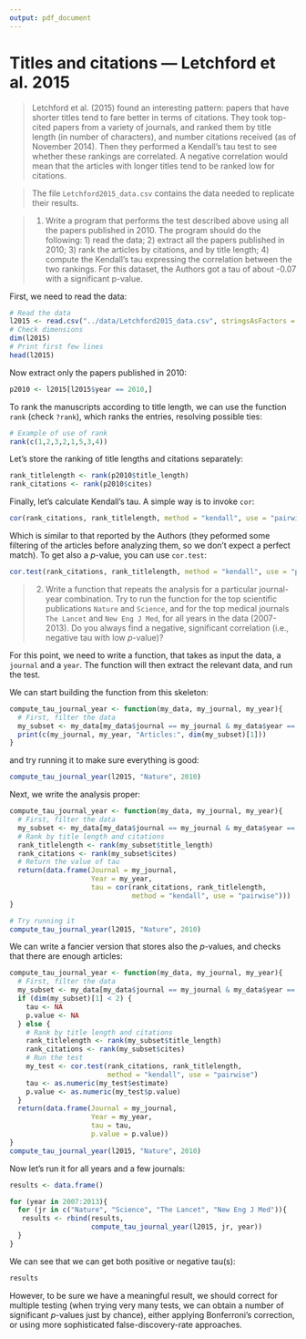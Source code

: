 ```yaml
---
output: pdf_document
---
```


# Titles and citations --- Letchford et al. 2015

> Letchford et al. (2015) found an interesting pattern: papers that have shorter titles tend to fare better in terms of citations. They took top-cited papers from a variety of journals, and ranked them by title length (in number of characters), and number citations received (as of November 2014). Then they performed a Kendall's tau test to see whether these rankings are correlated. A negative correlation would mean that the articles with longer titles tend to be ranked low for citations.

> The file `Letchford2015_data.csv` contains the data needed to replicate their results. 

> 1. Write a program that performs the test described above using all the papers published in 2010. The program should do the following: 1) read the data; 2) extract all the papers published in 2010; 3) rank the articles by citations, and by title length; 4) compute the Kendall's tau expressing the correlation between the two rankings. For this dataset, the Authors got a tau of about -0.07 with a significant p-value.

First, we need to read the data:

```r
# Read the data
l2015 <- read.csv("../data/Letchford2015_data.csv", stringsAsFactors = FALSE)
# Check dimensions
dim(l2015)
# Print first few lines
head(l2015)
```

Now extract only the papers published in 2010:

```r
p2010 <- l2015[l2015$year == 2010,]
```

To rank the manuscripts according to title length, we can use the function `rank` (check `?rank`), which ranks the entries, resolving possible ties:

```r
# Example of use of rank
rank(c(1,2,3,2,1,5,3,4))
```

Let's store the ranking of title lengths and citations separately:

```r
rank_titlelength <- rank(p2010$title_length)
rank_citations <- rank(p2010$cites)
```

Finally, let's calculate Kendall's tau. A simple way is to invoke `cor`:

```r
cor(rank_citations, rank_titlelength, method = "kendall", use = "pairwise")
```

Which is similar to that reported by the Authors (they peformed some filtering of the articles before analyzing them, so we don't expect a perfect match). To get also a *p*-value, you can use `cor.test`:

```r
cor.test(rank_citations, rank_titlelength, method = "kendall", use = "pairwise")
```

> 2. Write a function that repeats the analysis for a particular journal-year combination. Try to run the function for the top scientific publications `Nature` and `Science`, and for the top medical journals `The Lancet` and `New Eng J Med`, for all years in the data (2007-2013). Do you always find a negative, significant correlation (i.e., negative tau with low *p*-value)?

For this point, we need to write a function, that takes as input the data, a `journal` and a `year`. The function will then extract the relevant data, and run the test. 

We can start building the function from this skeleton:

```r
compute_tau_journal_year <- function(my_data, my_journal, my_year){
  # First, filter the data 
  my_subset <- my_data[my_data$journal == my_journal & my_data$year == my_year,]
  print(c(my_journal, my_year, "Articles:", dim(my_subset)[1]))
}
```

and try running it to make sure everything is good:

```r
compute_tau_journal_year(l2015, "Nature", 2010)
```

Next, we write the analysis proper:

```r
compute_tau_journal_year <- function(my_data, my_journal, my_year){
  # First, filter the data 
  my_subset <- my_data[my_data$journal == my_journal & my_data$year == my_year,]
  # Rank by title length and citations
  rank_titlelength <- rank(my_subset$title_length)
  rank_citations <- rank(my_subset$cites)
  # Return the value of tau
  return(data.frame(Journal = my_journal,
                    Year = my_year,
                    tau = cor(rank_citations, rank_titlelength, 
                              method = "kendall", use = "pairwise")))
}

# Try running it
compute_tau_journal_year(l2015, "Nature", 2010)
```

We can write a fancier version that stores also the *p*-values, and checks that there are enough articles:

```r
compute_tau_journal_year <- function(my_data, my_journal, my_year){
  # First, filter the data 
  my_subset <- my_data[my_data$journal == my_journal & my_data$year == my_year,]
  if (dim(my_subset)[1] < 2) {
    tau <- NA
    p.value <- NA
  } else {
    # Rank by title length and citations
    rank_titlelength <- rank(my_subset$title_length)
    rank_citations <- rank(my_subset$cites)
    # Run the test
    my_test <- cor.test(rank_citations, rank_titlelength, 
                        method = "kendall", use = "pairwise")  
    tau <- as.numeric(my_test$estimate)
    p.value <- as.numeric(my_test$p.value)
  }
  return(data.frame(Journal = my_journal,
                    Year = my_year,
                    tau = tau,
                    p.value = p.value))
}
compute_tau_journal_year(l2015, "Nature", 2010)
```

Now let's run it for all years and a few journals:

```r
results <- data.frame()

for (year in 2007:2013){
  for (jr in c("Nature", "Science", "The Lancet", "New Eng J Med")){
   results <- rbind(results, 
                    compute_tau_journal_year(l2015, jr, year))
  }
}
```

We can see that we can get both positive or negative tau(s):

```r
results
```

However, to be sure we have a meaningful result, we should correct for multiple testing (when trying very many tests, we can obtain a number of significant *p*-values just by chance), either applying Bonferroni's correction, or using more sophisticated false-discovery-rate approaches.
